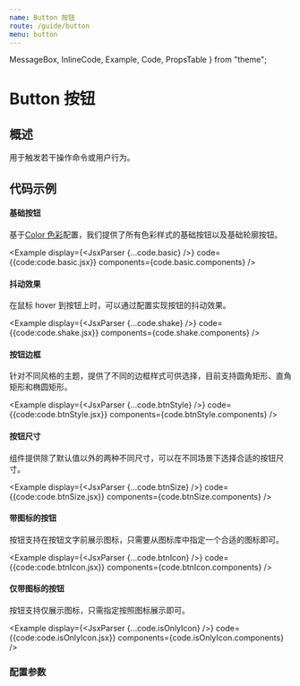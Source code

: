 ```yaml
---
name: Button 按钮
route: /guide/button
menu: button
---
```


  MessageBox,
  InlineCode,
  Example,
  Code,
  PropsTable
} from "theme";

# Button 按钮

## 概述

用于触发若干操作命令或用户行为。

## 代码示例

#### 基础按钮
基于[Color 色彩](./color)配置，我们提供了所有色彩样式的基础按钮以及基础轮廓按钮。

<Example
  display={<JsxParser {...code.basic} />}
  code={{code:code.basic.jsx}}
  components={code.basic.components}
/>

#### 抖动效果
在鼠标 hover 到按钮上时，可以通过配置实现按钮的抖动效果。

<Example
  display={<JsxParser {...code.shake} />}
  code={{code:code.shake.jsx}}
  components={code.shake.components}
/>

#### 按钮边框
针对不同风格的主题，提供了不同的边框样式可供选择，目前支持圆角矩形、直角矩形和椭圆矩形。

<Example
  display={<JsxParser {...code.btnStyle} />}
  code={{code:code.btnStyle.jsx}}
  components={code.btnStyle.components}
/>

#### 按钮尺寸
组件提供除了默认值以外的两种不同尺寸，可以在不同场景下选择合适的按钮尺寸。

<Example
  display={<JsxParser {...code.btnSize} />}
  code={{code:code.btnSize.jsx}}
  components={code.btnSize.components}
/>


#### 带图标的按钮
按钮支持在按钮文字前展示图标，只需要从图标库中指定一个合适的图标即可。

<Example
  display={<JsxParser {...code.btnIcon} />}
  code={{code:code.btnIcon.jsx}}
  components={code.btnIcon.components}
/>

#### 仅带图标的按钮
按钮支持仅展示图标，只需指定按照图标展示即可。

<Example
  display={<JsxParser {...code.isOnlyIcon} />}
  code={{code:code.isOnlyIcon.jsx}}
  components={code.isOnlyIcon.components}
/>

### 配置参数

<PropsTable of={Button} />

